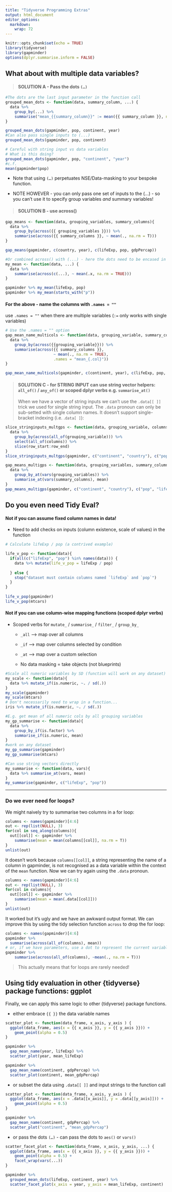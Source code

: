 ```yaml
---
title: "Tidyverse Programming Extras"
output: html_document
editor_options: 
  markdown: 
    wrap: 72
---
```


```r
knitr::opts_chunk$set(echo = TRUE)
library(tidyverse)
library(gapminder)
options(dplyr.summarise.inform = FALSE)
```

## What about with multiple data variables?

> #### SOLUTION A - Pass the dots `(…)`

```r
#The dots are the last input parameter in the function call
grouped_mean_dots <- function(data, summary_column, ...) {
  data %>%
    group_by(...) %>%
    summarise("mean_{{summary_column}}" := mean({{ summary_column }}, na.rm = T))
}

grouped_mean_dots(gapminder, pop, continent, year)
#Can also pass single inputs to (...)
grouped_mean_dots(gapminder, pop, continent)

# Careful with string input vs data variables
# What is this doing?
grouped_mean_dots(gapminder, pop, "continent", "year")
#c.f.
mean(gapminder$pop)
```

-   Note that using `(…)` perpetuates NSE/Data-masking to your bespoke
    function.

-   NOTE HOWEVER - you can only pass one set of inputs to the (...) - so
    you can't use it to specify group variables *and* summary variables!

> #### SOLUTION B - use across()

```r
gap_means <- function(data, grouping_variables, summary_columns){
  data %>% 
    group_by(across({{ grouping_variables }})) %>% 
    summarise(across({{ summary_columns }}, ~ mean(., na.rm = T))) 
}

gap_means(gapminder, c(country, year), c(lifeExp, pop, gdpPercap))

#Or combined across() with (...) - here the dots need to be encased in c()
my_mean <- function(data, ...) {
  data %>% 
    summarise(across(c(...), ~ mean(.x, na.rm = TRUE)))
}

gapminder %>% my_mean(lifeExp, pop)
gapminder %>% my_mean(starts_with("p"))

```

#### For the above - name the columns with `.names = ""`

use `.names = ""` when there are multiple variables (`:=` only works
with single variables)

```r
# Use the .names = "" option 
gap_mean_name_multicols <- function(data, grouping_variable, summary_columns) {
  data %>% 
    group_by(across({{grouping_variable}})) %>% 
    summarise(across({{ summary_columns }}, 
                     ~ mean(., na.rm = TRUE), 
                     .names = "mean_{.col}"))
}

gap_mean_name_multicols(gapminder, c(continent, year), c(lifeExp, pop, gdpPercap))

```

> #### SOLUTION C - for STRING INPUT can use string vector helpers: `all_of()` / `any_of()` or scoped dplyr verbs e.g. `summarise_at()`
>
> When we have a vector of string inputs we can't use the `.data[[ ]]`
> trick we used for single string input. The `.data` pronoun can only be
> sub-setted with single column names. It doesn't support single-bracket
> indexing (i.e. .`data[ ]`):

```r
slice_stringinputs_multgps <- function(data, grouping_variable, columns, row_start, row_end) {
  data %>% 
    group_by(across(all_of(grouping_variable))) %>% 
    select(all_of(columns)) %>% 
    slice(row_start:row_end)
}
slice_stringinputs_multgps(gapminder, c("continent", "country"), c("pop", "lifeExp"), 1, 3)

```

```r
gap_means_multigps <- function(data, grouping_variables, summary_columns){
  data %>%
    group_by_at(vars(grouping_variables)) %>%
    summarise_at(vars(summary_columns), mean)
}
gap_means_multigps(gapminder, c("continent", "country"), c("pop", "lifeExp"))
```

## Do you even need Tidy Eval?

#### Not if you can assume fixed column names in data!

-   Need to add checks on inputs (column existence, scale of values) in
    the function

```r
# Calculate lifeExp / pop (a contrived example)

life_v_pop <- function(data){
  if(all(c("lifeExp", "pop") %in% names(data))) {
    data %>% mutate(life_v_pop = lifeExp / pop)
  
  } else {
    stop("dataset must contain columns named `lifeExp` and `pop`")
  }
}
  
life_v_pop(gapminder)
life_v_pop(mtcars)
```

#### Not if you can use column-wise mapping functions (scoped dplyr verbs)

-   Scoped verbs for `mutate_` / `summarise_` / `filter_` / `group_by_`

    -   `_all` --\> map over all columns

    -   `_if` --\> map over columns selected by condition

    -   `_at` --\> map over a custom selection

    -   No data masking = take objects (not blueprints)

```r
#Scale all numeric variables by SD (function will work on any dataset)
my_scale <- function(data){
  data %>% mutate_if(is.numeric, ~. / sd(.))
}
my_scale(gapminder)
my_scale(mtcars)
# Don't necessarily need to wrap in a function...
iris %>% mutate_if(is.numeric, ~. / sd(.))

#E.g. get mean of all numeric cols by all grouping variables
my_gp_summarise <- function(data){
  data %>% 
    group_by_if(is.factor) %>% 
    summarise_if(is.numeric, mean)
}
#work on any dataset
my_gp_summarise(gapminder)
my_gp_summarise(mtcars)

#Can use string vectors directly
my_summarise <- function(data, vars){
  data %>% summarise_at(vars, mean)
}
my_summarise(gapminder, c("lifeExp", "pop"))

```

------------------------------------------------------------------------

### Do we ever need for loops?

We might naively try to summarise two columns in a for loop:

```r
columns <- names(gapminder)[4:6]
out <- rep(list(NULL), 3)
for(col in seq_along(columns)){
  out[[col]] <- gapminder %>%
    summarise(mean = mean(columns[[col]], na.rm = T))
}
unlist(out)
```

It doesn't work because `columns[[col]]`, a string representing the name
of a column in gapminder, is not recognised as a data variable within
the context of the `mean` function. Now we can try again using the
`.data` pronoun.

```r
columns <- names(gapminder)[4:6]
out <- rep(list(NULL), 3)
for(col in columns){
  out[[col]] <- gapminder %>%
    summarise(mean = mean(.data[[col]]))
}
unlist(out)
```

It worked but it's ugly and we have an awkward output format. We can
improve this by using the tidy selection function `across` to drop the
for loop:

```r
columns <- names(gapminder)[4:6]
gapminder %>%
  summarise(across(all_of(columns), mean))
# or, if we have parameters, use a dot to represent the current variable
gapminder %>%
    summarise(across(all_of(columns), ~mean(., na.rm = T)))
```

> This actually means that for loops are rarely needed!

## Using tidy evaluation in other {tidyverse} package functions: ggplot

Finally, we can apply this same logic to other {tidyverse} package
functions.

-   either embrace `{{ }}` the data variable names

```r
scatter_plot <- function(data_frame, x_axis, y_axis ) {
  ggplot(data_frame, aes(x = {{ x_axis }}, y = {{ y_axis }})) +
    geom_point(alpha = 0.5)
}

gapminder %>%
  gap_mean_name(year, lifeExp) %>%
  scatter_plot(year, mean_lifeExp)

gapminder %>%
  gap_mean_name(continent, gdpPercap) %>%
  scatter_plot(continent, mean_gdpPercap)
```

-   or subset the data using `.data[[ ]]` and input strings to the
    function call

```r
scatter_plot <- function(data_frame, x_axis, y_axis ) {
  ggplot(data_frame, aes(x = .data[[x_axis]], y = .data[[y_axis]])) +
    geom_point(alpha = 0.5)
}

gapminder %>%
  gap_mean_name(continent, gdpPercap) %>%
  scatter_plot("continent", "mean_gdpPercap")
```

-   or pass the dots `(…)` - can pass the dots to `aes()` or `vars()`

```r
scatter_facet_plot <- function(data_frame, x_axis, y_axis, ...) {
  ggplot(data_frame, aes(x = {{ x_axis }}, y = {{ y_axis }})) +
    geom_point(alpha = 0.5) +
    facet_wrap(vars(...))
}

gapminder %>% 
  grouped_mean_dots(lifeExp, continent, year) %>% 
  scatter_facet_plot(x_axis = year, y_axis = mean_lifeExp, continent)
```
